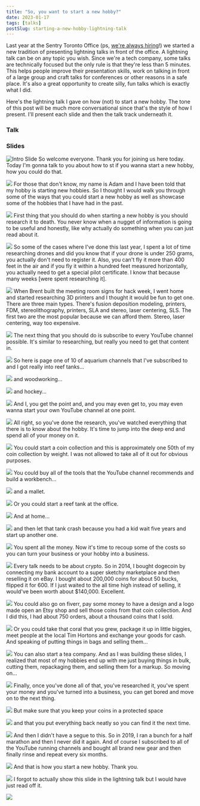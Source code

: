 ```yaml
---
title: "So, you want to start a new hobby?"
date: 2023-01-17
tags: [talks]
postSlug: starting-a-new-hobby-lightning-talk
---
```



Last year at the Sentry Toronto Office (ps, [we're always hiring](https://sentry.io/careers/)!) we started a new tradition of presenting lightning talks in front of the office. A lightning talk can be on any topic you wish. Since we're a tech company, some talks are technically focused but the only rule is that they're less than 5 minutes. This helps people improve their presentation skills, work on talking in front of a large group and craft talks for conferences or other reasons in a safe place. It's also a great opportunity to create silly, fun talks which is exactly what I did. 

Here's the lightning talk I gave on how (not) to start a new hobby. The tone of this post will be much more conversational since that's the style of how I present. I'll present each slide and then the talk track underneath it.


### Talk
<YouTube id="TDsCMTRlhvI" />

### Slides

![Intro Slide](./slide-1.png)
So welcome everyone. Thank you for joining us here today. Today I'm gonna talk to you about how to st if you wanna start a new hobby, how you could do that.

![](./slide-2.png)
For those that don't know, my name is Adam and I have been told that my hobby is starting new hobbies. 
So I thought I would walk you through some of the ways that you could start a new hobby as well as showcase some of the hobbies that I have had in the past.
 
![](./slide-3.png)
First thing that you should do when starting a new hobby is you should research it to death. You never know when a nugget of information is going to be useful and honestly, like why actually do something when you can just read about it.

![](./slide-4.png)
So some of the cases where I've done this last year, I spent a lot of time researching drones and did you know that if your drone is under 250 grams, you actually don't need to register it. Also, you can't fly it more than 400 feet in the air and if you fly it within a hundred feet measured horizontally, you actually need to get a special pilot certificate.  I know that because many weeks [were spent researching it].

![](./slide-5.png)
When Brent built the meeting room signs for hack week, I went home and started researching 3D printers and I thought it would be fun to get one. There are three main types. There's fusion deposition modeling, printers, FDM, stereolithography, printers, SLA and stereo, laser centering, SLS. The first two are the most popular because we can afford them. Stereo, laser centering, way too expensive.

![](./slide-6.png)
The next thing that you should do is subscribe to every YouTube channel possible. It's similar to researching, but really you need to get that content in.

![](./slide-7.png)
So here is page one of 10 of aquarium channels that I've subscribed to and I got really into reef tanks...

![](./slide-8.png)
and woodworking...

![](./slide-9.png)
and hockey...

![](./slide-10.png)
And I, you get the point and, and you may even get to, you may even wanna start your own YouTube channel at one point.

![](./slide-12.png)
All right, so you've done the research, you've watched everything that there is to know about the hobby. It's time to jump into the deep end and spend all of your money on it.

![](./slide-13.png)
You could start a coin collection and this is approximately one 50th of my coin collection by weight. I was not allowed to take all of it out for obvious purposes.

![](./slide-14.png)
You could buy all of the tools that the YouTube channel recommends and build a workbench...

![](./slide-15.png)
and a mallet.

![](./slide-16.png)
Or you could start a reef tank at the office.

![](./slide-17.png)
And at home...

![](./slide-18.png)
and then let that tank crash because you had a kid wait five years and start up another one.

![](./slide-19.png)
You spent all the money. Now it's time to recoup some of the costs so you can turn your business or your hobby into a business.

![](./slide-20.png)
Every talk needs to be about crypto. So in 2014, I bought dogecoin by connecting my bank account to a super sketchy marketplace and then reselling it on eBay. I bought about 200,000 coins for about 50 bucks, flipped it for 600. If I just waited to the all time high instead of selling, it would've been worth about $140,000. Excellent.

![](./slide-21.png)
You could also go on fiverr, pay some money to have a design and a logo made open an Etsy shop and sell those coins from that coin collection. And I did this, I had about 750 orders, about a thousand coins that I sold.

![](./slide-22.png)
Or you could take that coral that you grew, package it up in little biggies, meet people at the local Tim Hortons and exchange your goods for cash. And speaking of putting things in bags and selling them...

![](./slide-23.png)
You can also start a tea company. And as I was building these slides, I realized that most of my hobbies end up with me just buying things in bulk, cutting them, repackaging them, and selling them for a markup. So moving on...

![](./slide-24.png)
Finally, once you've done all of that, you've researched it, you've spent your money and you've turned into a business, you can get bored and move on to the next thing.

![](./slide-25.png)
But make sure that you keep your coins in a protected space

![](./slide-26.png)
and that you put everything back neatly so you can find it the next time.

![](./slide-27.png)
And then I didn't have a segue to this. So in 2019, I ran a bunch for a half marathon and then I never did it again. And of course I subscribed to all of the YouTube running channels and bought all brand new gear and then finally rinse and repeat every six months.

![](./slide-28.png)
 And that is how you start a new hobby. Thank you.

![](./slide-30.png)
I forgot to actually show this slide in the lightning talk but I would have just read off it.

![](./slide-31.png)
